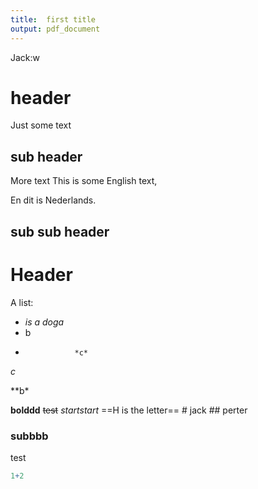 ```yaml
---
title:  first title
output: pdf_document
---
```




Jack:w


#  header

Just some text

## sub header

More text
This is some English text,

En dit is Nederlands.

## sub sub header


# Header

A list:

* *is a doga*
*   b
*				 *c*


*c*

**b*






**bolddd**
~~test~~
*startstart*
==H is the letter==
# jack
## perter

### subbbb
test

```r
1+2
```


